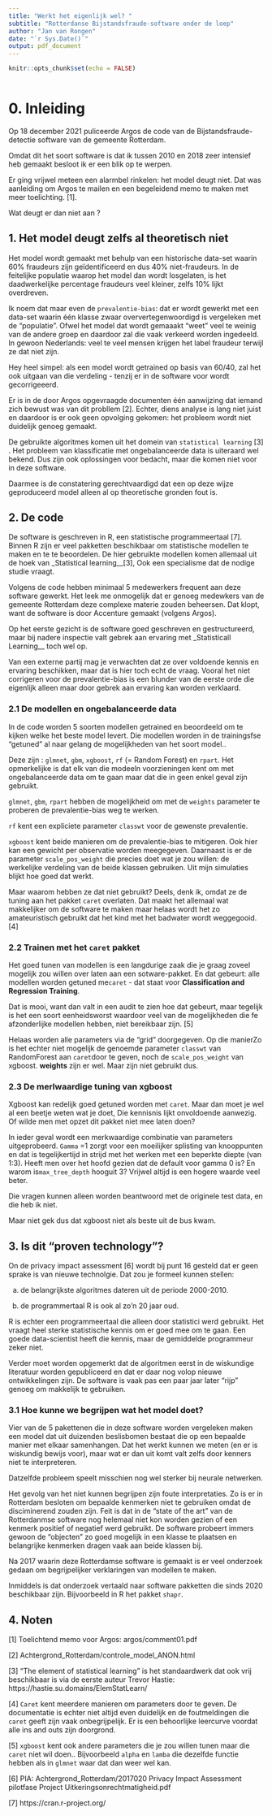 ```yaml
---
title: "Werkt het eigenlijk wel? "
subtitle: "Rotterdanse Bijstandsfraude-software onder de loep"
author: "Jan van Rongen"
date: "`r Sys.Date()`"
output: pdf_document
---
```


```r
knitr::opts_chunk$set(echo = FALSE)
 
```
# 0. Inleiding

Op 18 december 2021 puliceerde Argos de code van de Bijstandsfraude-detectie software van de gemeente Rotterdam. 

Omdat dit het soort software is dat ik tussen 2010 en 2018 zeer intensief heb gemaakt besloot ik er een blik op te werpen. 

Er ging vrijwel meteen een alarmbel rinkelen: het model deugt niet. Dat was aanleiding om Argos te mailen en een begeleidend memo te maken met meer toelichting.  [1]. 

Wat deugt er dan niet aan ?

## 1. Het model deugt zelfs al theoretisch niet

Het model wordt gemaakt met behulp van een historische data-set waarin 60% fraudeurs zijn geïdentificeerd en dus 40% niet-fraudeurs. In de feitelijke populatie waarop het model dan wordt losgelaten, is het daadwerkelijke percentage fraudeurs veel kleiner, zelfs 10% lijkt overdreven.

Ik noem dat maar even de `prevalentie-bias`: dat er wordt gewerkt met een data-set waarin één klasse zwaar oververtegenwoordigd is vergeleken met de "populatie". Ofwel het model dat wordt gemaaakt "weet" veel te weinig van de andere groep en daardoor zal die vaak verkeerd worden ingedeeld. In gewoon Nederlands: veel te veel mensen krijgen het label fraudeur terwijl ze dat niet zijn. 

Hey heel simpel: als een model wordt getrained op basis van 60/40, zal het ook uitgaan van die verdeling - tenzij er in de software voor wordt gecorrigeeerd. 

Er is in de door Argos opgevraagde documenten één aanwijzing dat iemand zich bewust was van dit probllem [2]. Echter, diens analyse is lang niet juist en daardoor is er ook geen opvolging gekomen: het probleem wordt niet duidelijk genoeg gemaakt.  

De gebruikte algoritmes komen uit het domein van `statistical learning` [3] . Het probleem van klassificatie met ongebalanceerde data is uiteraard wel bekend. Dus zijn ook oplossingen voor bedacht, maar die komen niet voor in deze software.

Daarmee is de constatering gerechtvaardigd dat een op deze wijze geproduceerd model alleen al op theoretische gronden fout is. 

## 2. De code

De software is geschreven in R, een statistische programmeertaal [7]. Binnen R zijn er veel pakketten beschikbaar om statistische modellen te maken en te te beoordelen. De hier gebruikte modellen komen allemaal uit de hoek van  _Statistical learning__[3], Ook een specialisme dat de nodige studie vraagt. 

Volgens de code hebben minimaal 5 medewerkers frequent aan deze software gewerkt. Het leek me onmogelijk dat er genoeg medewkers van de gemeente Rotterdam deze complexe materie zouden beheersen. Dat klopt, want de software is door Accenture gemaakt (volgens Argos). 

Op het eerste gezicht is de software goed geschreven en gestructureerd, maar bij nadere inspectie valt gebrek aan ervaring met _Statisticall Learning__ toch wel op. 

Van een externe partij mag je verwachten dat ze over voldoende kennis en ervaring beschikken, maar dat is hier toch echt de vraag. Vooral het niet corrigeren voor de prevalentie-bias is een blunder van de eerste orde die eigenlijk alleen maar door gebrek aan ervaring kan worden verklaard.

### 2.1 De modellen en ongebalanceerde data

In de code worden 5 soorten modellen getrained en beoordeeld om te kijken welke het beste model levert. Die modellen worden in de trainingsfse "getuned" al naar gelang de mogelijkheden van het soort model..

Deze zijn : `glmnet`, `gbm`, `xgboost`, `rf` (= Random Forest) en `rpart`. Het opmerkelijke is dat elk van die modeeln voorzieningen kent om met ongebalanceerde data om te gaan maar dat die in geen enkel geval zijn gebruikt. 

`glmnet`, `gbm`, `rpart` hebben de mogelijkheid om met de `weights` parameter te proberen de prevalentie-bias weg te werken.

`rf` kent een expliciete parameter `classwt` voor de gewenste prevalentie. 

`xgboost` kent beide manieren om de prevalentie-bias te mitigeren. Ook hier kan een gewicht per observatie worden meegegeven. Daarnaast is er de parameter `scale_pos_weight` die precies doet wat je zou willen: de werkelijke verdeling van de beide klassen gebruiken. Uit mijn simulaties blijkt hoe goed dat werkt.

Maar waarom hebben ze dat niet gebruikt? Deels, denk ik, omdat ze de tuning aan het pakket `caret` overlaten. Dat maakt het allemaal wat makkelijker om de software te maken maar helaas wordt het zo amateuristisch gebruikt dat het kind met het badwater wordt weggegooid. [4]

### 2.2 Trainen met het `caret` pakket

Het goed tunen van modellen is een langdurige zaak die je graag zoveel mogelijk zou willen over laten aan een sotware-pakket. En dat gebeurt: alle modellen worden getuned me`caret` - dat staat voor __Classification and Regression Training__. 

Dat is mooi, want dan valt in een audit te zien hoe dat gebeurt, maar tegelijk is het een soort eenheidsworst waardoor veel van de mogelijkheden die fe afzonderlijke modellen hebben,  niet bereikbaar zijn. [5]

Helaas worden alle parameters via de "grid" doorgegeven. Op die manierZo is het echter niet mogelijk de genoemde parameter `classwt` van RandomForest aan `caret`door te geven, noch de `scale_pos_weight` van xgboost. __weights__ zijn er wel. Maar zijn niet gebruikt dus.

### 2.3 De merlwaardige tuning van xgboost

Xgboost kan redelijk goed getuned worden met `caret`. Maar dan moet je wel al een beetje weten wat je doet, Die kennisnis lijkt onvoldoende aanwezig. Of wilde men met opzet dit pakket niet mee laten doen? 

In ieder geval wordt een merkwaardige combinatie van parameters uitgeprobeerd. `Gamma` =1 zorgt voor een moeilijker splisting van knooppunten en dat is tegelijkertijd in strijd met het werken met een beperkte diepte (van 1:3). Heeft men over het hoofd gezien dat de default voor gamma 0 is? En warom is`max_tree_depth` hooguit 3? Vrijwel altijd is een hogere waarde veel beter.

Die vragen kunnen alleen worden beantwoord met de originele test data, en die heb ik niet.

Maar niet gek dus dat xgboost niet als beste uit de bus kwam. 

## 3. Is dit "proven technology"? 

On de privacy impact assessment [6]  wordt bij punt 16 gesteld dat er geen sprake is van nieuwe technolgie. Dat zou je formeel kunnen stellen: 

(a) de belangrijkste algoritmes dateren uit de periode 2000-2010.

(b) de programmertaal R is ook al zo'n 20 jaar oud.

R is echter een programmeertaal die alleen door statistici werd gebruikt. Het vraagt heel sterke statistische kennis om er goed mee om te gaan. Een goede data-scientist heeft die kennis, maar de gemiddelde programmeur zeker niet. 

Verder moet worden opgemerkt dat de algoritmen eerst in de wiskundige literatuur worden gepubliceerd en dat er daar nog volop nieuwe ontwikkelingen zijn. De software is vaak pas een paar jaar later "rijp" genoeg om makkelijk te gebruiken.

### 3.1 Hoe kunne we begrijpen wat het model doet?

Vier van de 5 pakettenen die in deze software worden vergeleken maken een model dat uit duizenden beslisbomen bestaat die op een bepaalde manier met elkaar samenhangen. Dat het werkt kunnen we meten (en er is wiskundig bewijs voor), maar wat er dan uit komt valt zelfs door kenners niet te interpreteren. 

Datzelfde probleem speelt misschien nog wel sterker bij neurale netwerken.

Het gevolg van het niet kunnen begrijpen zijn foute interpretaties. Zo is er in Rotterdam besloten om bepaalde kenmerken niet te gebruiken omdat de disciminerend zouden zijn. Feit is dat in de "state of the art" van de Rotterdanmse software nog helemaal niet kon worden gezien of een kenmerk positief of negatief werd gebruikt. De software probeert immers gewoon de "objecten" zo goed mogelijk in een klasse te plaatsen en belangrijke kenmerken dragen vaak aan beide klassen bij.

Na 2017 waarin deze Rotterdamse software is gemaakt is er veel onderzoek gedaan om begrijpelijker verklaringen van modellen te maken. 

Inmiddels is dat onderzoek vertaald naar software pakketten die sinds 2020 beschikbaar zijn. Bijvoorbeeld in R het pakket `shapr`. 


## 4. Noten

[1] Toelichtend memo voor Argos: argos/comment01.pdf

[2] Achtergrond_Rotterdam/controle_model_ANON.html

[3] "The element of statistical learning" is het standaardwerk dat ook vrij beschikbaar is via de eerste auteur Trevor Hastie: https://hastie.su.domains/ElemStatLearn/

[4] `Caret` kent meerdere manieren om parameters door te geven. De documentatie is echter niet altijd even duidelijk en de foutmeldingen die `caret` geeft zijn vaak onbegrijpelijk. Er is een behoorlijke leercurve voordat alle ins and outs zijn doorgrond. 

[5] `xgboost` kent ook andere parameters die je zou willen tunen maar die `caret` niet wil doen.. Bijvoorbeeld `alpha` en `lamba` die dezelfde functie hebben als in `glmnet` waar dat dan weer wel kan. 

[6] PIA: Achtergrond_Rotterdam/2017020 Privacy Impact Assessment pilotfase Project Uitkeringsonrechtmatigheid.pdf 

[7] https://cran.r-project.org/
